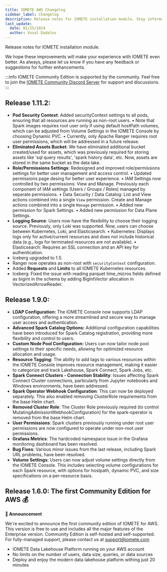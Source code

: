 ```yaml
---
title: IOMETE AWS Changelog
sidebar_label: Changelog
description: Release notes for IOMETE installation module. Stay informed on the latest changes, enhancements, and issue resolutions within the IOMETE platform's ongoing development.
last_update:
  date: 01/25/2024
  author: Vusal Dadalov
---
```


Release notes for IOMETE installation module.

We hope these improvements will make your experience with IOMETE even better. As always, please let us know if you have any feedback or suggestions for further enhancements.

:::info
IOMETE Community Edition is supported by the community. Feel free to join the [IOMETE Community Discord Server](https://discord.gg/26GeyJx3Ut) for support and discussions.
:::

## **Release 1.11.2**:

- **Pod Security Context**: Added securityContext settings to all pods, ensuring that all resources are running as non-root users.
  •	Note that Spark images requires root user only if using default hostPath volumes, which can be adjusted from Volume Settings in the IOMETE Console by choosing Dynamic PVC.
  •	Currently, only Apache Ranger requires root user permissions, which will be addressed in a future release.
- **Eliminated Assets Bucket**: We have eliminated additional bucket created/used for assets, which was previously required for storing assets like 'sql query results', 'spark history data', etc. Now, assets are stored in the same bucket as the data lake.
- **Role/Permissions Settings**: Redesigned and improved role/permissions settings for better user management and access control.
  •	Updated permissions page desing for better user experience.
  •	IAM Settings now controlled by two permissions: View and Manage. Previously each component of IAM settings (Users / Groups / Roles) managed by separate permissions.
  •	Data Security / Data Catalog: List and View actions combined into a single `View` permission. Create and Manage actions combined into a single `Manage` permission.
  •	Added new permission for Spark Settings.
  •	Added new permission for Data Plane Settings.
- **Logging Source**: Users now have the flexibility to choose their logging source. Previously, only Loki was supported. Now, users can choose between Kubernetes, Loki, and Elasticsearch.
  •	Kubernetes: Displays logs only for active/current resources and does not include historical data (e.g., logs for terminated resources are not available).
  •	Elasticsearch: Requires an SSL connection and an API key for authentication.
- Iceberg upgraded to 1.5.
- Ranger now operates as non-root with `securityContext` configuration.
- Added **Requests** and **Limits** to all IOMETE Kubernetes resources.
- Iceberg: Fixed the issue with reading parquet time_micros fields defined as bigint in the schema by adding BigIntVector allocation in VectorizedArrowReader.


## **Release 1.9.0**:

- **LDAP Configuration:** The IOMETE Console now supports LDAP configuration, offering a more streamlined and secure way to manage user access and authentication.
- **Advanced Spark Catalog Options:** Additional configuration capabilities have been introduced for Spark Catalog registration, providing more flexibility and control to users.
- **Custom Node Pool Configuration:** Users can now tailor node pool settings to their specific needs, allowing for optimized resource allocation and usage.
- **Resource Tagging:** The ability to add tags to various resources within the IOMETE Console improves resource management, making it easier to categorize and track Lakehouse, Spark Connect, Spark Jobs, etc.
- **Spark Connect Clusters - Connection Stability**: Issues affecting Spark Connect Cluster connections, particularly from Jupyter notebooks and Windows environments, have been addressed.
- **Spark Operator Webhook Configuration**: This can now be deployed separately. This also enabled removing ClusterRole requirements from the base Helm chart.
- **Removed Cluster Role**: The Cluster Role previously required (to control MutatingAdmissionWebhookConfiguration) for the spark-operator is removed from the base Helm chart.
- **User Permissions**: Spark clusters previously running under root user permissions are now configured to operate under non-root user permissions.
- **Grafana Metrics**: The hardcoded namespace issue in the Grafana monitoring dashboard has been resolved.
- **Bug Fixes**: Various minor issues from the last release, including Spark URL problems, have been resolved.
- **Volume Settings**: Users can now adjust volume settings directly from the IOMETE Console. This includes selecting volume configurations for each Spark resource, with options for hostpath, dynamic PVC, and size specifications on a per-resource basis.


## **Release 1.6.0**: The first Community Edition for AWS 💰

**🎉 Announcement**

We're excited to announce the first community edition of IOMETE for AWS. This version is free to use and includes all the major features of the Enterprise version. Community Edition is self-hosted and self-supported. For fully-managed support, please contact us at support@iomete.com

- IOMETE Data Lakehouse Platform running on your AWS account
- No limits on the number of users, data size, queries, or data sources
- Deploy and enjoy the modern data lakehouse platform withing just 20 minutes
